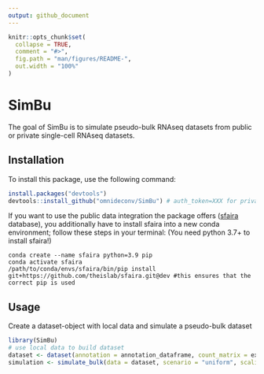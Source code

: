 ```yaml
---
output: github_document
---
```


<!-- README.md is generated from README.Rmd. Please edit that file -->

```r
knitr::opts_chunk$set(
  collapse = TRUE,
  comment = "#>",
  fig.path = "man/figures/README-",
  out.width = "100%"
)
```

# SimBu

<!-- badges: start -->
<!-- badges: end -->

The goal of SimBu is to simulate pseudo-bulk RNAseq datasets from public or private single-cell RNAseq datasets.

## Installation

To install this package, use the following command:

``` r
install.packages("devtools")
devtools::install_github("omnideconv/SimBu") # auth_token=XXX for private repository
```

If you want to use the public data integration the package offers ([sfaira](https://theislab.github.io/Datasets) database), you additionally have to install sfaira into a new conda environment; follow these steps in your terminal:
(You need python 3.7+ to install sfaira!)

```
conda create --name sfaira python=3.9 pip
conda activate sfaira
/path/to/conda/envs/sfaira/bin/pip install git+https://github.com/theislab/sfaira.git@dev #this ensures that the correct pip is used
```

## Usage

Create a dataset-object with local data and simulate a pseudo-bulk dataset

```r
library(SimBu)
# use local data to build dataset
dataset <- dataset(annotation = annotation_dataframe, count_matrix = expression_matrix, name = "test_dataset")
simulation <- simulate_bulk(data = dataset, scenario = "uniform", scaling_factor = "none")
```


